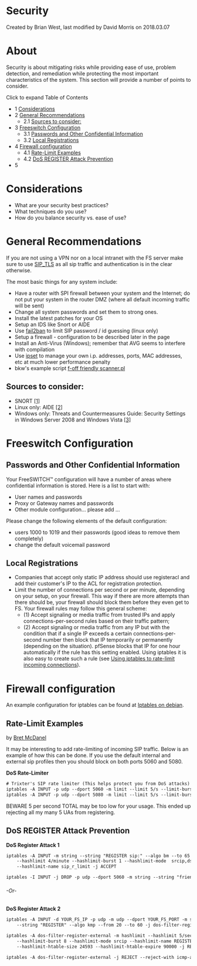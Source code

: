 
# Security 

 Created by  Brian West, last modified by  David Morris on 2018.03.07

# About

Security is about mitigating risks while providing ease of use, problem detection, and remediation while protecting the most important characteristics of the system. This section will provide a number of points to consider.

Click to expand Table of Contents

* 1 [Considerations](#considerations)
* 2 [General Recommendations](#general-recommendations)  
   * 2.1 [Sources to consider:](#sources-to-consider)
* 3 [Freeswitch Configuration](#freeswitch-configuration)  
   * 3.1 [Passwords and Other Confidential Information](#passwords-and-other-confidential-information--)  
   * 3.2 [Local Registrations](#local-registrations)
* 4 [Firewall configuration](#firewall-configuration)  
   * 4.1 [Rate-Limit Examples](#rate-limit-examples)  
   * 4.2 [DoS REGISTER Attack Prevention](#dos-register-attack-prevention)
* 5 [](#--)

# Considerations

* What are your security best practices?
* What techniques do you use?
* How do you balance security vs. ease of use?

# General Recommendations

If you are not using a VPN nor on a local intranet with the FS server make sure to use [SIP\_TLS](https://wiki.freeswitch.org/wiki/SIP%5FTLS "SIP TLS") as all sip traffic and authentication is in the clear otherwise.

The most basic things for any system include:

* Have a router with SPI firewall between your system and the Internet; do not put your system in the router DMZ (where all default incoming traffic will be sent)
* Change all system passwords and set them to strong ones.
* Install the latest patches for your OS
* Setup an IDS like Snort or AIDE
* Use [fail2ban](Fail2Ban_1049236.mdx#centos)[](https://wiki.freeswitch.org/wiki/Fail2ban "Fail2ban") to limit SIP password / id guessing (linux only)
* Setup a firewall - configuration to be described later in the page
* Install an Anti-Virus (Windows); remember that AVG seems to interfere with compilation
* Use [ipset](http://ipset.netfilter.org/) to manage your own i.p. addresses, ports, MAC addresses, etc at much lower performance penalty
* bkw's example script [f-off friendly scanner.pl](https://freeswitch.org/stash/projects/FS/repos/freeswitch/browse/scripts/perl/f-off-friendly-scanner.pl)

## Sources to consider:

* SNORT [\[1\]](http://www.snort.org/)
* Linux only: AIDE [\[2\]](http://packages.ubuntu.com/dapper/aide)
* Windows only: Threats and Countermeasures Guide: Security Settings in Windows Server 2008 and Windows Vista [\[3\]](http://technet.microsoft.com/en-us/library/dd349791%28WS.10%29.aspx)

# Freeswitch Configuration

## Passwords and Other Confidential Information  

Your FreeSWITCH™ configuration will have a number of areas where confidential information is stored. Here is a list to start with:

* User names and passwords
* Proxy or Gateway names and passwords
* Other module configuration... please add ...

Please change the following elements of the default configuration:

* users 1000 to 1019 and their passwords (good ideas to remove them completely)
* change the default voicemail password

## Local Registrations

* Companies that accept only static IP address should use registeracl and add their customer's IP to the ACL for registration protection.
* Limit the number of connections per second or per minute, depending on your setup, on your firewall. This way if there are more attempts than there should be, your firewall should block them before they even get to FS. Your firewall rules may follow this general scheme:  
   * (1) Accept signaling or media traffic from trusted IPs and apply connections-per-second rules based on their traffic pattern;  
   * (2) Accept signaling or media traffic from any IP but with the condition that if a single IP exceeds a certain connections-per-second number then block that IP temporarily or permanently (depending on the situation). pfSense blocks that IP for one hour automatically if the rule has this setting enabled. Using iptables it is also easy to create such a rule (see [Using iptables to rate-limit incoming connections](http://www.debian-administration.org/articles/187)).

# Firewall configuration

An example configuration for iptables can be found at [Iptables on debian](../Networking/Firewall_1048908.mdx#about).

## Rate-Limit Examples

by [Bret McDanel](https://freeswitch.org/confluence/display/~trixter)

It may be interesting to add rate-limiting of incoming SIP traffic. Below is an example of how this can be done. If you use the default internal and external sip profiles then you should block on both ports 5060 and 5080.

**DoS Rate-Limiter**

```xml
# Trixter's SIP rate limiter (This helps protect you from DoS attacks)
iptables -A INPUT -p udp --dport 5060 -m limit --limit 5/s --limit-burst 5 -i eth0 -j REJECT
iptables -A INPUT -p udp --dport 5080 -m limit --limit 5/s --limit-burst 5 -i eth0 -j REJECT
```

BEWARE 5 per second TOTAL may be too low for your usage. This ended up rejecting all my many 5 UAs from registering.

## DoS REGISTER Attack Prevention

**DoS Register Attack 1**

```xml
iptables -A INPUT -m string --string "REGISTER sip:" --algo bm --to 65 -m hashlimit \
    --hashlimit 4/minute --hashlimit-burst 1 --hashlimit-mode  srcip,dstport \
    --hashlimit-name sip_r_limit -j ACCEPT

iptables -I INPUT -j DROP -p udp --dport 5060 -m string --string "friendly-scanner" --algo bm
```

###### \-Or-

**DoS Register Attack 2**

```xml
iptables -A INPUT -d YOUR_FS_IP -p udp -m udp --dport YOUR_FS_PORT -m string \
    --string "REGISTER" --algo kmp --from 20 --to 60 -j dos-filter-register-external 

iptables -A dos-filter-register-external -m hashlimit --hashlimit 5/sec \
    --hashlimit-burst 8 --hashlimit-mode srcip --hashlimit-name REGISTER \
    --hashlimit-htable-size 24593 --hashlimit-htable-expire 90000 -j RETURN 

iptables -A dos-filter-register-external -j REJECT --reject-with icmp-admin-prohibited
```

#   


